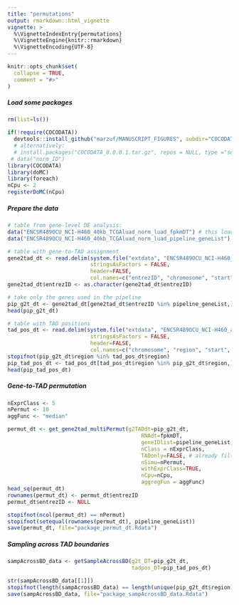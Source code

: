 ```yaml
---
title: "permutations"
output: rmarkdown::html_vignette
vignette: >
  %\VignetteIndexEntry{permutations}
  %\VignetteEngine{knitr::rmarkdown}
  %\VignetteEncoding{UTF-8}
---
```


```r
knitr::opts_chunk$set(
  collapse = TRUE,
  comment = "#>"
)
```

##### Load some packages
```r
rm(list=ls())

if(!require(COCODATA))
  devtools::install_github("marzuf/MANUSCRIPT_FIGURES", subdir="COCODATA")
  # alternatively: 
  # install.packages("COCODATA_0.0.0.1.tar.gz", repos = NULL, type ="source")
 # data("norm_ID")
library(COCODATA)
library(doMC)
library(foreach)
nCpu <- 2
registerDoMC(nCpu)
```

##### Prepare the data
``` r
# table from gene-level DE analysis:
data("ENCSR489OCU_NCI-H460_40kb_TCGAluad_norm_luad_fpkmDT") # this loads fpkmDT
data("ENCSR489OCU_NCI-H460_40kb_TCGAluad_norm_luad_pipeline_geneList") # this loads pipeline_geneList.Rdata

# table with gene-to-TAD assignment
gene2tad_dt <- read.delim(system.file("extdata", "ENCSR489OCU_NCI-H460_all_genes_positions.txt", package = "COCODATA"),
                          stringsAsFactors = FALSE,
                          header=FALSE, 
                          col.names=c("entrezID", "chromosome", "start", "end", "region"))
gene2tad_dt$entrezID <- as.character(gene2tad_dt$entrezID)

# take only the genes used in the pipeline
pip_g2t_dt <- gene2tad_dt[gene2tad_dt$entrezID %in% pipeline_geneList,]
head(pip_g2t_dt)

# table with TAD positions
tad_pos_dt <- read.delim(system.file("extdata", "ENCSR489OCU_NCI-H460_all_assigned_regions.txt", package = "COCODATA"),
                          stringsAsFactors = FALSE,
                          header=FALSE, 
                          col.names=c("chromosome", "region", "start", "end"))
stopifnot(pip_g2t_dt$region %in% tad_pos_dt$region)
pip_tad_pos_dt <- tad_pos_dt[tad_pos_dt$region %in% pip_g2t_dt$region,]
head(pip_tad_pos_dt)
```

##### Gene-to-TAD permutation
``` r
nExprClass <- 5
nPermut <- 10
aggFunc <- "median"

permut_dt <- get_gene2tad_multiPermut(g2TADdt=pip_g2t_dt, 
                                          RNAdt=fpkmDT, 
                                          geneIDlist=pipeline_geneList, 
                                          nClass = nExprClass, 
                                          TADonly=FALSE, # already filtred 
                                          nSimu=nPermut, 
                                          withExprClass=TRUE, 
                                          nCpu=nCpu, 
                                          aggregFun = aggFunc)
head_sq(permut_dt)
rownames(permut_dt) <- permut_dt$entrezID
permut_dt$entrezID <- NULL

stopifnot(ncol(permut_dt) == nPermut)
stopifnot(setequal(rownames(permut_dt), pipeline_geneList))
save(permut_dt, file="package_permut_dt.Rdata")
```


##### Sampling across TAD boundaries
``` r

sampAcrossBD_data <- getSampleAcrossBD(g2t_DT=pip_g2t_dt, 
                                       tadpos_DT=pip_tad_pos_dt)

str(sampAcrossBD_data[[1]])
stopifnot(length(sampAcrossBD_data) == length(unique(pip_g2t_dt$region)))
save(sampAcrossBD_data, file="package_sampAcrossBD_data.Rdata")
```

